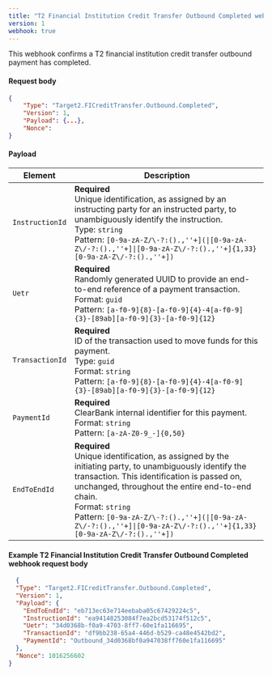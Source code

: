 ```yaml
---
title: "T2 Financial Institution Credit Transfer Outbound Completed webhook"
version: 1
webhook: true
---
```


This webhook confirms a T2 financial institution credit transfer outbound payment has completed.

#### Request body

```json
{
    "Type": "Target2.FICreditTransfer.Outbound.Completed",
    "Version": 1,                                                         
    "Payload": {...},
    "Nonce":
}
```

#### Payload
| Element                    | Description                |
|----------------------------|----------------------------|
| `InstructionId` |**Required**<br /> Unique identification, as assigned by an instructing party for an instructed party, to unambiguously identify the instruction.<br/>Type: `string`<br/>Pattern: `[0-9a-zA-Z/\-?:().,''+](\|[0-9a-zA-Z\/-?:().,''+]\|[0-9a-zA-Z\/-?:().,''+]{1,33}[0-9a-zA-Z\/-?:().,''+])`|
| `Uetr`          |**Required**<br /> Randomly generated UUID to provide an end-to-end reference of a payment transaction.<br/>Format: `guid`<br/> Pattern: `[a-f0-9]{8}-[a-f0-9]{4}-4[a-f0-9]{3}-[89ab][a-f0-9]{3}-[a-f0-9]{12}`   |
| `TransactionId` |**Required**<br /> ID of the transaction used to move funds for this payment.<br/>Type: `guid`<br/>Format: `string`<br/>Pattern: `[a-f0-9]{8}-[a-f0-9]{4}-4[a-f0-9]{3}-[89ab][a-f0-9]{3}-[a-f0-9]{12}`  |
| `PaymentId`     |**Required**<br /> ClearBank internal identifier for this payment.<br/>Format: `string`<br/>Pattern: `[a-zA-Z0-9_-]{0,50}` |
| `EndToEndId`    |**Required**<br />Unique identification, as assigned by the initiating party, to unambiguously identify the transaction. This identification is passed on, unchanged, throughout the entire end-to-end chain.<br/>Format: `string`<br/>Pattern: `[0-9a-zA-Z/\-?:().,''+](\|[0-9a-zA-Z\/-?:().,''+]\|[0-9a-zA-Z\/-?:().,''+]{1,33}[0-9a-zA-Z\/-?:().,''+])`|

#### Example T2 Financial Institution Credit Transfer Outbound Completed webhook request body

```json
  {
  "Type": "Target2.FICreditTransfer.Outbound.Completed",
  "Version": 1,
  "Payload": {
    "EndToEndId": "eb713ec63e714eebaba05c67429224c5",
    "InstructionId": "ea94148253084f7ea2bcd53174f512c5",
    "Uetr": "34d0368b-f0a9-4703-8ff7-60e1fa116695",
    "TransactionId": "df9bb238-65a4-446d-b529-ca48e4542bd2",
    "PaymentId": "Outbound_34d0368bf0a947038ff760e1fa116695"
  },
  "Nonce": 1016256602
}
```